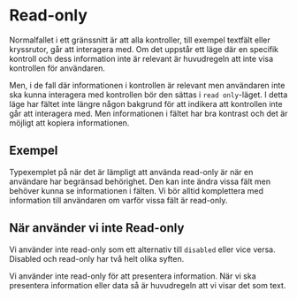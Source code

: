 # Read-only


Normalfallet i ett gränssnitt är att alla kontroller, till exempel textfält eller kryssrutor, går att interagera med. Om det uppstår ett läge där en specifik kontroll och dess information inte är relevant är huvudregeln att inte visa kontrollen för användaren.

Men, i de fall där informationen i kontrollen är relevant men användaren inte ska kunna interagera med kontrollen bör den sättas i `read only`-läget. I detta läge har fältet inte längre någon bakgrund för att indikera att kontrollen inte går att interagera med. Men informationen i fältet har bra kontrast och det är möjligt att kopiera informationen.

## Exempel

Typexemplet på när det är lämpligt att använda read-only är när en användare har begränsad behörighet. Den kan inte ändra vissa fält men behöver kunna se informationen i fälten. Vi bör alltid komplettera med information till användaren om varför vissa fält är read-only.

<AccessLevelExample />

## När använder vi inte Read-only

Vi använder inte read-only som ett alternativ till `disabled` eller vice versa. Disabled och read-only har två helt olika syften.

Vi använder inte read-only för att presentera information. När vi ska presentera information eller data så är huvudregeln att vi visar det som text.
